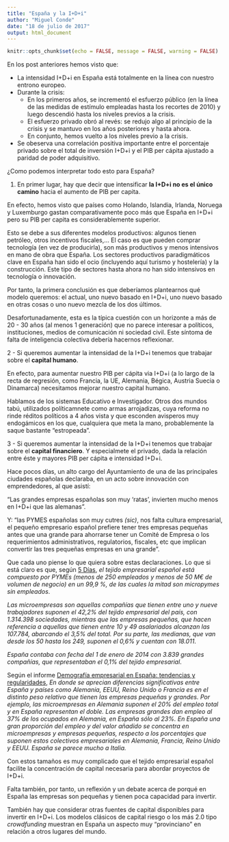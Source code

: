 ```yaml
---
title: "España y la I+D+i"
author: "Miguel Conde"
date: "18 de julio de 2017"
output: html_document
---
```


```r
knitr::opts_chunk$set(echo = FALSE, message = FALSE, warning = FALSE)
```

En los post anteriores hemos visto que:

* La intensidad I+D+i en España está totalmente en la línea con nuestro entrono europeo.
* Durante la crisis:
    + En los primeros años, se incrementó el esfuerzo público (en la línea de las medidas de estímulo empleadas hasta los recortes de 2010) y luego descendió hasta los niveles previos a la crisis.
    + El esfuerzo privado obró al revés: se redujo algo al principio de la crisis y se mantuvo en los años posteriores y hasta ahora.
    + En conjunto, hemos vuelto a los niveles previo a la crisis.
* Se obeserva una correlación positiva importante entre el porcentaje privado sobre el total de inversión I+D+i y el PIB per cápita ajustado a paridad de poder adquisitivo.

¿Como podemos interpretar todo esto para España?

1. En primer lugar, hay que decir que intensificar **la I+D+i no es el único camino** hacia el aumento de PIB per capita.

En efecto, hemos visto que países como Holando, Islandia, Irlanda, Noruega y Luxemburgo gastan comparativamente poco más que España en I+D+i pero su PIB per capita es considerablemente superior.

Esto se debe a sus diferentes modelos productivos: algunos tienen petróleo, otros incentivos fiscales,... El caso es que pueden comprar tecnología (en vez de producirla), son más productivos y menos intensivos en mano de obra que España. Los sectores productivos paradigmáticos clave en España han sido el ocio (incluyendo aquí turismo y hostelería) y la construcción. Este tipo de sectores hasta ahora no han sido intensivos en tecnología o innovación.

Por tanto, la primera conclusión es que deberíamos plantearnos qué modelo queremos: el actual, uno nuevo basado en I+D+i, uno nuevo basado en otras cosas o uno nuevo mezcla de los dos últimos.

Desafortunadamente, esta es la típica cuestión con un horizonte a más de 20 - 30 años (al menos 1 generación) que no parece interesar a políticos, instituciones, medios de comunicación ni sociedad civil. Este síntoma de falta de inteligencia colectiva debería hacernos reflexionar.

2 - Si queremos aumentar la intensidad de la I+D+i tenemos que trabajar sobre el **capital humano**.

En efecto, para aumentar nuestro PIB per cápita via I+D+i (a lo largo de la recta de regresión, como Francia, la UE, Alemania, Bégica, Austria Suecia o Dinamarca) necesitamos mejorar nuestro capital humano.

Hablamos de los sistemas Educativo e Investigador. Otros dos mundos tabú, utilizados políticamnete como armas arrojadizas, cuya reforma no rinde réditos políticos a 4 años vista y que esconden avisperos muy endogámicos en los que, cualquiera que meta la mano, probablemente la saque bastante "estropeada".

3 - Si queremos aumentar la intensidad de la I+D+i tenemos que trabajar sobre el **capital financiero**. Y especialmete el privado, dada la relación entre éste y mayores PIB per cápita e intensidad I+D+i.

Hace pocos días, un alto cargo del Ayuntamiento de una de las principales ciudades españolas declaraba, en un acto sobre innovación con emprendedores, al que asistí:

"Las grandes empresas españolas son muy 'ratas', invierten mucho menos en I+D+i que las alemanas".

Y: "las PYMES españolas son muy cutres *(sic)*, nos falta cultura empresarial, el pequeño empresario español prefiere tener tres empresas pequeñas antes que una grande para ahorrarse tener un Comité de Empresa o los requerimientos administrativos, regulatorios, fiscales, etc que implican convertir las tres pequeñas empresas en una grande".

Que cada uno piense lo que quiera sobre estas declaraciones. Lo que si está claro es que, según [5 Días](https://cincodias.elpais.com/cincodias/2015/09/02/pyme/1441206221_324356.html),  *el tejido empresarial español está compuesto por PYMEs (menos de 250 empleados y menos de 50 M€ de volumen de negocio) en un 99,9 %, de las cuales la mitad son micropymes sin empleados*. 

*Las microempresas son aquellas compañías que tienen entre uno y nueve trabajadores suponen el 42,2% del tejido empresarial del país, con 1.314.398 sociedades, mientras que las empresas pequeñas, que hacen referencia a aquellas que tienen entre 10 y 49 asalariados alcanzan las 107.784, abarcando el 3,5% del total. Por su parte, las medianas, que van desde los 50 hasta los 249, suponen el 0,6% y cuentan con 18.011*.

*España contaba con fecha del 1 de enero de 2014 con 3.839 grandes compañías, que representaban el 0,1% del tejido empresarial*.

Según el informe [Demografía empresarial en España: tendencias y regularidades ](http://documentos.fedea.net/pubs/eee/eee2015-24.pdf), *En donde se aprecian diferencias significativas entre España y países como Alemania, EEUU, Reino Unido o Francia es en el distinto peso relativo que tienen las empresas pequeñas y grandes. Por ejemplo, las microempresas en Alemania suponen el 20% del empleo total y en España representan el doble. Las empresas grandes dan empleo al 37% de los ocupados en Alemania, en España sólo al 23%. En España una gran proporción del empleo y del valor añadido se concentra en microempresas y empresas pequeñas, respecto a los porcentajes que suponen estos colectivos empresariales en Alemania, Francia, Reino Unido y EEUU. España se parece mucho a Italia. *

Con estos tamaños es muy complicado que el tejido empresarial español facilite la concentración de capital necesaria para abordar proyectos de I+D+i.

Falta también, por tanto, un reflexión y un debate acerca de porqué en España las empresas son pequeñas y tienen poca capacidad para invertir.

También hay que considerar otras fuentes de capital disponibles para invertir en I+D+i. Los modelos clásicos de capital riesgo o los más 2.0 tipo *crowdfunding* muestran en España un aspecto muy "provinciano" en relación a otros lugares del mundo. 